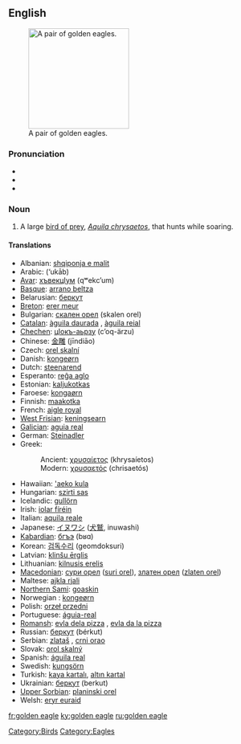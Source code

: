 ==English==
[[Image:Golden_eagle.jpg|thumb|right|200px|A pair of golden eagles.]]

===Pronunciation===
* {{enPR|gōld'ən ē'gl}}
* {{IPA|/ˈgəʊldən ˈiːgl/}}
* {{SAMPA|/"g@Uld@n "i:gl/}}

===Noun===
{{en-noun|sg=[[golden]] [[eagle]]}}

# A large [[bird of prey]], ''[[Aquila chrysaetos]]'', that hunts while soaring.

====Translations====
{{top}}
* Albanian: [[shqiponja e malit]]
* Arabic: {{Arab|[[عقاب]]}} (‘ukāb) {{m}}
* [[Avar]]: [[хъвекцӀум]] (qʷekcʼum)
* [[Basque]]: [[arrano beltza]]
* Belarusian: [[беркут]]
* [[Breton]]: [[erer meur]]
* Bulgarian: [[скален орел]] (skalen orel)
* [[Catalan]]: [[àguila daurada]] {{f}}, [[àguila reial]] {{f}}
* [[Chechen]]: [[цӀокъ-аьрзу]] (cʼoq-ärzu)
* Chinese: [[金雕]] (jīndiāo)
* Czech: [[orel skalní]] {{m}}
* Danish: [[kongeørn]]
* Dutch: [[steenarend]] {{m}}
* Esperanto: [[reĝa aglo]]
* Estonian: [[kaljukotkas]]
* Faroese: [[kongaørn]]
* Finnish: [[maakotka]]
* French: [[aigle royal]] {{m}}
* [[West Frisian]]: [[keningsearn]]
* [[Galician]]: [[aguia real]] {{f}}
* German: [[Steinadler]] {{m}}
* Greek:
*: Ancient: [[χρυσαίετος]] (khrysaíetos) {{m}}
*: Modern: [[χρυσαετός]] (chrisaetós) {{m}}
{{mid}}
* Hawaiian: [['aeko kula]]
* Hungarian: [[szirti sas]]
* Icelandic: [[gullörn]] {{m}}
* Irish: [[iolar fíréin]]
* Italian: [[aquila reale]] {{f}}
* Japanese: [[イヌワシ]] ([[犬鷲]], inuwashi)
* [[Kabardian]]: [[бгъэ]] (bʁɑ)
* Korean: [[검독수리]] (geomdoksuri)
* Latvian: [[klinšu ērglis]] {{m}}
* Lithuanian: [[kilnusis erelis]] {{m}}
* [[Macedonian]]: [[сури орел]] ([[suri orel]]), [[златен орел]] ([[zlaten orel]])
* Maltese: [[ajkla rjali]]
* [[Northern Sami]]: [[goaskin]]
* Norwegian<!--do not wikify-->: [[kongeørn]]
* Polish: [[orzeł przedni]] {{m}}
* Portuguese: [[águia-real]] {{f}}
* [[Romansh]]: [[evla dela pizza]] {{f}}, [[evla da la pizza]] {{f}}
* Russian: [[беркут]] (bérkut) {{m}}
* Serbian: [[zlataš]] {{m}}, [[crni orao]]
* Slovak: [[orol skalný]] {{m}}
* Spanish: [[águila real]] {{f}}
* Swedish: [[kungsörn]]
* Turkish: [[kaya kartalı]], [[altın kartal]]
* Ukrainian: [[беркут]] (berkut) {{m}}
* [[Upper Sorbian]]: [[planinski orel]]
* Welsh: [[eryr euraid]]

[[Category:Birds]]
[[Category:Eagles]]

[[fr:golden eagle]]
[[ky:golden eagle]]
[[ru:golden eagle]]